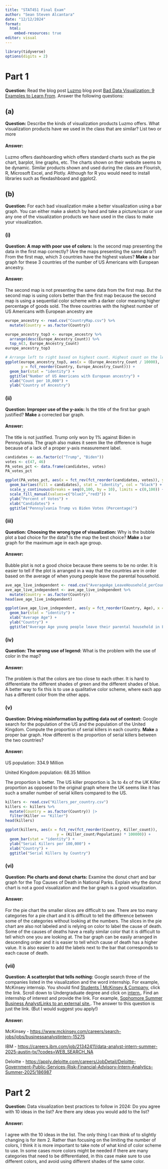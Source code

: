 ```yaml
---
title: "STAT451 Final Exam"
author: "Sean Steven Alcantara"
date: "12/12/2024"
format: 
  html:
    embed-resources: true
editor: visual
---
```


```r
library(tidyverse)
options(digits = 2)
```

# Part 1

**Question:** Read the blog post [Luzmo](https://www.luzmo.com/) blog post [Bad Data Visualization: 9 Examples to Learn From](https://www.luzmo.com/blog/bad-data-visualization). Answer the following questions:

## (a)

**Question:** Describe the kinds of visualization products Luzmo offers. What visualization products have we used in the class that are similar? List two or more

#### Answer:

Luzmo offers dashboarding which offers standard charts such as the pie chart, barplot, line graphs, etc. The charts shown on their website seems to be dynamic. Similar products shown and used during the class are Flourish, R, Microsoft Excel, and Plotly. Although for R you would need to install libraries such as flexdashboard and ggplot2.

## (b)

**Question:** For each bad visualization make a better visualization using a bar graph. You can either make a sketch by hand and take a picture/scan or use any one of the visualization products we have used in the class to make your visualization.

### (i)

**Question: A map with poor use of colors:** Is the second map presenting the data in the first map correctly? (Are the maps presenting the same data?) From the first map, which 3 countries have the highest values? **Make** a bar graph for these 3 countries of the number of US Americans with European ancestry.

#### Answer:

The second map is not presenting the same data from the first map. But the second map is using colors better than the first map because the second map is using a sequential color scheme with a darker color meaning higher percentage of goods sold. The three countries with the highest number of US Americans with European ancestry are

```r
europe_ancestry <- read.csv("CountryMap.csv") %>% 
  mutate(Country = as.factor(Country))
```

```r
europe_ancestry_top3 <- europe_ancestry %>% 
  arrange(desc(Europe_Ancestry_Count)) %>% 
  top_n(3, Europe_Ancestry_Count)
europe_ancestry_top3
```

```r
# Arrange left to right based on highest count. Highest count on the left
ggplot(europe_ancestry_top3, aes(x = (Europe_Ancestry_Count / 10000),
       y = fct_reorder(Country, Europe_Ancestry_Count))) +
  geom_bar(stat = "identity") +
  ggtitle("Number of US Americans with European ancestry") +
  xlab("Count per 10,000") +
  ylab("Country of Ancestry")
```

### (ii)

**Question: Improper use of the y-axis:** Is the title of the first bar graph justified? **Make** a corrected bar graph.

#### Answer:

The title is not justified. Trump only won by 1% against Biden in Pennsylvania. The graph also makes it seem like the difference is huge because of a lack of a proper y-axis measurement label.

```r
candidates <- as.factor(c("Trump", "Biden"))
votes <- c(47, 46)
PA_votes_pct <- data.frame(candidates, votes)
PA_votes_pct
```

```r
ggplot(PA_votes_pct, aes(x = fct_rev(fct_reorder(candidates, votes)), y = votes)) +
  geom_bar(aes(fill = candidates), stat = "identity", col = "black") +
  scale_y_continuous(breaks = seq(0,100, by = 10), limits = c(0,100)) +
  scale_fill_manual(values=c("blue3","red3")) +
  ylab("Percent of Votes") +
  xlab("Candidates") +
  ggtitle("Pennsylvania Trump vs Biden Votes (Percentage)")
```

### (iii)

**Question:** **Choosing the wrong type of visualization:** Why is the bubble plot a bad choice for the data? Is the map the best choice? **Make** a bar graph for the maximum age in each age group.

#### Answer:

Bubble plot is not a good choice because there seems to be no order. It is easier to tell if the plot is arranged in a way that the countries are in order based on the average of when young people leave the parental household.

```r
ave_age_live_independent <- read.csv("AverageAge_LeaveHousehold_perCountry.csv")
ave_age_live_independent <- ave_age_live_independent %>% 
  mutate(Country = as.factor(Country))
head(ave_age_live_independent)
```

```r
ggplot(ave_age_live_independent, aes(y = fct_reorder(Country, Age), x = Age)) +
  geom_bar(stat = "identity") +
  xlab("Average Age") + 
  ylab("Country") +
  ggtitle("Average Age young people leave their parental household in Europe")
```

### (iv)

**Question: The wrong use of legend:** What is the problem with the use of color in the map?

#### Answer:

The problem is that the colors are too close to each other. It is hard to differentiate the different shades of green and the different shades of blue. A better way to fix this is to use a qualitative color scheme, where each app has a different color from the other apps.

### (v)

**Question: Driving misinformation by putting data out of context:** Google search for the population of the US and the population of the United Kingdom. Compute the proportion of serial killers in each country. **Make** a proper bar graph. How different is the proportion of serial killers between the two countries?

#### Answer:

US population: 334.9 Million

United Kingdom population: 68.35 Million

The proportion is better. The US killer proportion is 3x to 4x of the UK Killer proportion as opposed to the original graph where the UK seems like it has such a smaller number of serial killers compared to the US.

```r
killers <- read.csv("Killers_per_country.csv")
killers <- killers %>% 
  mutate(Country = as.factor(Country)) |> 
  filter(Killer == "Killer")
head(killers)
```

```r
ggplot(killers, aes(x = fct_rev(fct_reorder(Country, Killer_count)),
                       y = (Killer_count/Population) * 100000)) +
  geom_bar(stat = "identity") +
  ylab("Serial Killers per 100,000") +
  xlab("Country") +
  ggtitle("Serial Killers by Country")
```

### (vi)

**Question: Pie charts and donut charts:** Examine the donut chart and bar graph for the Top Causes of Death in National Parks. Explain why the donut chart is not a good visualization and the bar graph is a good visualization.

#### Answer:

For the pie chart the smaller slices are difficult to see. There are too many categories for a pie chart and it is difficult to tell the difference between some of the categories without looking at the numbers. The slices in the pie chart are also not labeled and is relying on color to label the cause of death. Some of the causes of deaths have a really similar color that it is difficult to tell which one you are looking at. The bar graph can be easily arranged in descending order and it is easier to tell which cause of death has a higher value. It is also easier to add the labels next to the bar that corresponds to each cause of death.

### (vii)

**Question: A scatterplot that tells nothing:** Google search three of the companies listed in the visualization and the word internship. For example, McKinsey internsip. You should find [Students \| McKinsey & Company](https://www.mckinsey.com/careers/students), click the link. Scroll down to Undergraduate degree and click on [intern.](https://www.mckinsey.com/careers/search-jobs?interestCategory=Serve%20Clients&query=business%20analyst%20intern). Find an internship of interest and provide the link. For example, [Sophomore Summer Business AnalystLinks to an external site.](https://www.mckinsey.com/careers/search-jobs/jobs/sophomoresummerbusinessanalyst-19389). The answer to this question is just the link. (But I would suggest you apply!)

#### Answer:

McKinsey - <https://www.mckinsey.com/careers/search-jobs/jobs/businessanalystintern-15275>

IBM - <https://careers.ibm.com/job/21342411/data-analyst-intern-summer-2025-austin-tx/?codes=WEB_SEARCH_NA>

Deloitte - <https://apply.deloitte.com/careers/JobDetail/Deloitte-Government-Public-Services-Risk-Financial-Advisory-Intern-Analytics-Summer-2025/186987>

# Part 2

**Question:** Data visualization best practices to follow in 2024: Do you agree with 10 ideas in the list? Are there any ideas you would add to the list?

#### Answer:

I agree with the 10 ideas in the list. The only thing I can think of to slightly changing is for item 2. Rather than focusing on the limiting the number of colors, I think it is more important to take note of what kind of color scheme to use. In some cases more colors might be needed if there are many categories that need to be differentiated, in this case make sure to use different colors, and avoid using different shades of the same color.
